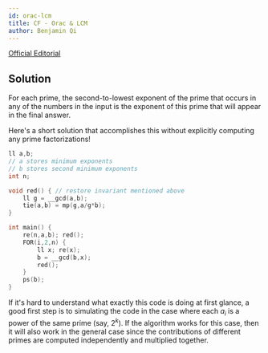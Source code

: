 ```yaml
---
id: orac-lcm
title: CF - Orac & LCM
author: Benjamin Qi
---
```


[Official Editorial](https://codeforces.com/blog/entry/77284)

## Solution

For each prime, the second-to-lowest exponent of the prime that occurs in any of the numbers in the input is the exponent of this prime that will appear in the final answer. 

Here's a short solution that accomplishes this without explicitly computing any prime factorizations!

```cpp
ll a,b; 
// a stores minimum exponents
// b stores second minimum exponents
int n;

void red() { // restore invariant mentioned above
	ll g = __gcd(a,b);
	tie(a,b) = mp(g,a/g*b);
}

int main() {
	re(n,a,b); red();
	FOR(i,2,n) {
		ll x; re(x); 
		b = __gcd(b,x);
		red();
	}
	ps(b);
}
```

If it's hard to understand what exactly this code is doing at first glance, a good first step is to simulating the code in the case where each $a_i$ is a power of the same prime (say, $2^k$). If the algorithm works for this case, then it will also work in the general case since the contributions of different primes are computed independently and multiplied together.

<!-- the GCD function is [multiplicative](https://en.wikipedia.org/wiki/Multiplicative_function). -->